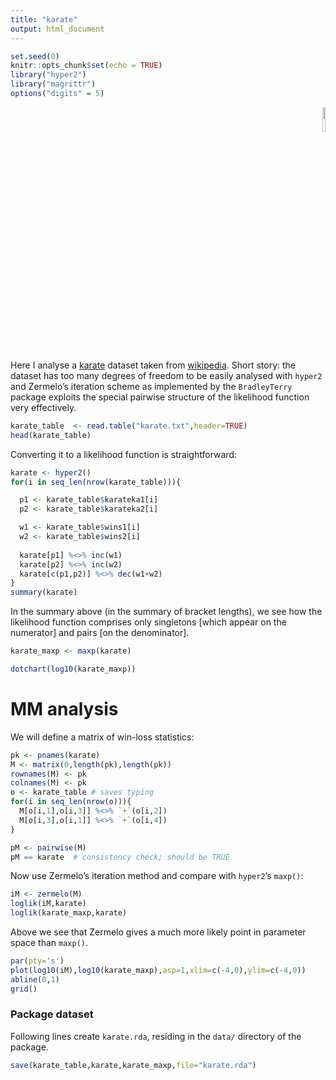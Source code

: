 ```yaml
---
title: "karate"
output: html_document
---
```


```r
set.seed(0)
knitr::opts_chunk$set(echo = TRUE)
library("hyper2")
library("magrittr")
options("digits" = 5)
```

<p style="text-align: right;">
![](`r system.file("help/figures/hyper2.png", package = "hyper2")`){width=10%}
</p>



Here I analyse a [karate](https://en.wikipedia.org/wiki/Karate)
dataset taken from
[wikipedia](https://en.wikipedia.org/wiki/2018_World_Karate_Championships).
Short story: the dataset has too many degrees of freedom to be easily
analysed with `hyper2` and Zermelo's iteration scheme as implemented
by the `BradleyTerry` package exploits the special pairwise structure
of the likelihood function very effectively.

```r
karate_table  <- read.table("karate.txt",header=TRUE)
head(karate_table)
```

Converting it to a likelihood function is straightforward:

```r
karate <- hyper2()
for(i in seq_len(nrow(karate_table))){

  p1 <- karate_table$karateka1[i]
  p2 <- karate_table$karateka2[i]

  w1 <- karate_table$wins1[i]
  w2 <- karate_table$wins2[i]
  
  karate[p1] %<>% inc(w1)
  karate[p2] %<>% inc(w2)
  karate[c(p1,p2)] %<>% dec(w1+w2)
}
summary(karate)
```

In the summary above (in the summary of bracket lengths), we see how
the likelihood function comprises only singletons [which appear on the
numerator] and pairs [on the denominator].

```r
karate_maxp <- maxp(karate)
```

```r
dotchart(log10(karate_maxp))
```



# MM analysis

We will define a matrix of win-loss statistics:

```r
pk <- pnames(karate)
M <- matrix(0,length(pk),length(pk))
rownames(M) <- pk
colnames(M) <- pk
o <- karate_table # saves typing
for(i in seq_len(nrow(o))){
  M[o[i,1],o[i,3]] %<>% `+`(o[i,2])
  M[o[i,3],o[i,1]] %<>% `+`(o[i,4])
}
```

```r
pM <- pairwise(M)
pM == karate  # consistency check; should be TRUE
```

Now use Zermelo's iteration method and compare with `hyper2`'s `maxp()`:

```r
iM <- zermelo(M)
loglik(iM,karate)
loglik(karate_maxp,karate)
```

Above we see that Zermelo gives a much more likely point in parameter
space than `maxp()`.


```r
par(pty='s')
plot(log10(iM),log10(karate_maxp),asp=1,xlim=c(-4,0),ylim=c(-4,0))
abline(0,1)
grid()
```


### Package dataset

Following lines create `karate.rda`, residing in the `data/` directory
of the package.

```r
save(karate_table,karate,karate_maxp,file="karate.rda")
```
